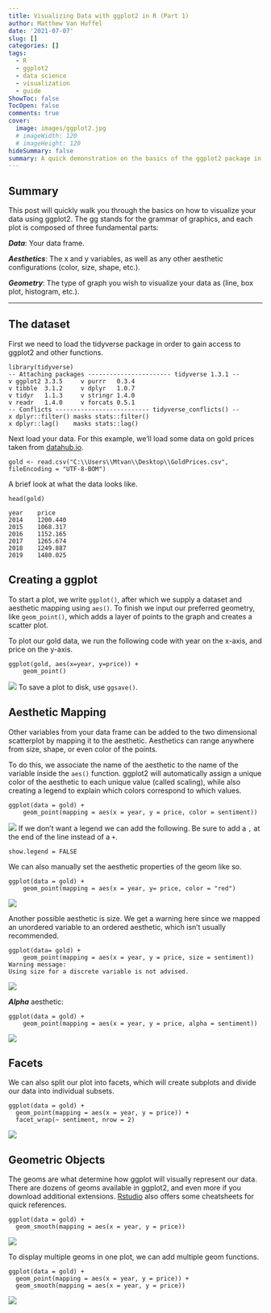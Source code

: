```yaml
---
title: Visualizing Data with ggplot2 in R (Part 1)
author: Matthew Van Huffel
date: '2021-07-07'
slug: []
categories: []
tags:
  - R
  - ggplot2
  - data science
  - visualization
  - guide
ShowToc: false
TocOpen: false
comments: true
cover:
  image: images/ggplot2.jpg
  # imageWidth: 120
  # imageHeight: 120
hideSummary: false
summary: A quick demonstration on the basics of the ggplot2 package in R.
---
```


## Summary

This post will quickly walk you through the basics on how to visualize your data using ggplot2. The gg stands for the grammar of graphics, and each plot is composed of three fundamental parts: 

***Data***: Your data frame.

***Aesthetics***: The x and y variables, as well as any other aesthetic configurations (color, size, shape, etc.).

***Geometry***: The type of graph you wish to visualize your data as (line, box plot, histogram, etc.).

------------------------

## The dataset

First we need to load the tidyverse package in order to gain access to ggplot2 and other functions. 


```
library(tidyverse)
-- Attaching packages ----------------------- tidyverse 1.3.1 --
v ggplot2 3.3.5     v purrr   0.3.4
v tibble  3.1.2     v dplyr   1.0.7
v tidyr   1.1.3     v stringr 1.4.0
v readr   1.4.0     v forcats 0.5.1
-- Conflicts -------------------------- tidyverse_conflicts() --
x dplyr::filter() masks stats::filter()
x dplyr::lag()    masks stats::lag()
```
Next load your data. For this example, we'll load some data on gold prices taken from [datahub.io](https://datahub.io/).
```
gold <- read.csv("C:\\Users\\Mtvan\\Desktop\\GoldPrices.csv", fileEncoding = "UTF-8-BOM")
```
A brief look at what the data looks like. 
```
head(gold)

year	price
2014	1200.440
2015	1068.317
2016	1152.165
2017	1265.674
2018	1249.887
2019	1480.025
```
## Creating a ggplot

To start a plot, we write ```ggplot()```, after which we supply a dataset and aesthetic mapping using ```aes()```. To finish we input our preferred geometry, like ```geom_point()```, which adds a layer of points to the graph and creates a scatter plot.

To plot our gold data, we run the following code with year on the x-axis, and price on the y-axis.


```
ggplot(gold, aes(x=year, y=price)) +
    geom_point()
```



![](images/GoldPrices.png#center)
To save a plot to disk, use `ggsave()`.

## Aesthetic Mapping

Other variables from your data frame can be added to the two dimensional scatterplot by mapping it to the aesthetic. Aesthetics can range anywhere from size, shape, or even color of the points.

To do this, we associate the name of the aesthetic to the name of the variable inside the ```aes()``` function. ggplot2 will automatically assign a unique color of the aesthetic to each unique value (called scaling), while also creating a legend to explain which colors correspond to which values.

```
ggplot(data = gold) +
    geom_point(mapping = aes(x = year, y = price, color = sentiment))
```



![](images/GoldSentiment.png#center)
If we don't want a legend we can add the following. Be sure to add a `,` at the end of the line instead of a `+`. 
```
show.legend = FALSE
```

We can also manually set the aesthetic properties of the geom like so.  

```
ggplot(data = gold) +
    geom_point(mapping = aes(x = year, y= price, color = "red")
```    

![](images/GoldColorRed.png#center)

Another possible aesthetic is size. We get a warning here since we mapped an unordered variable to an ordered aesthetic, which isn't usually recommended. 

```
ggplot(data= gold) +
    geom_point(mapping = aes(x = year, y = price, size = sentiment))
Warning message:
Using size for a discrete variable is not advised. 
```



![](images/GoldSize.png#center)


***Alpha*** aesthetic:
```
ggplot(data = gold) +
    geom_point(mapping = aes(x = year, y = price, alpha = sentiment))
```



![](images/GoldAlpha.png#center)

## Facets

We can also split our plot into facets, which will create subplots and divide our data into individual subsets. 
```
ggplot(data = gold) + 
  geom_point(mapping = aes(x = year, y = price)) + 
  facet_wrap(~ sentiment, nrow = 2)
```
![](images/GoldFacets.png#center)

## Geometric Objects

The geoms are what determine how ggplot will visually represent our data. There are dozens of geoms available in ggplot2, and even more if you download additional extensions. [Rstudio](https://www.rstudio.com/resources/cheatsheets/) also offers some cheatsheets for quick references. 

```
ggplot(data = gold) + 
  geom_smooth(mapping = aes(x = year, y = price))
```



![](images/GoldSmooth.png#center)

To display multiple geoms in one plot, we can add multiple geom functions. 

```
ggplot(data = gold) + 
  geom_point(mapping = aes(x = year, y = price)) +
  geom_smooth(mapping = aes(x = year, y = price))
```

![](images/MultipleGeomsGold.png#center)

